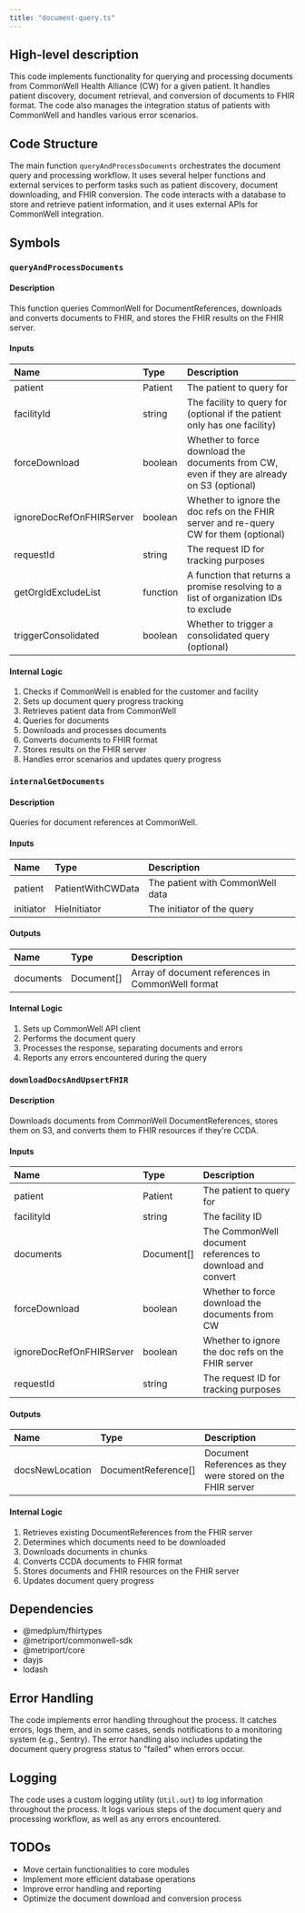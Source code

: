 ```yaml
---
title: "document-query.ts"
---
```


## High-level description
This code implements functionality for querying and processing documents from CommonWell Health Alliance (CW) for a given patient. It handles patient discovery, document retrieval, and conversion of documents to FHIR format. The code also manages the integration status of patients with CommonWell and handles various error scenarios.

## Code Structure
The main function `queryAndProcessDocuments` orchestrates the document query and processing workflow. It uses several helper functions and external services to perform tasks such as patient discovery, document downloading, and FHIR conversion. The code interacts with a database to store and retrieve patient information, and it uses external APIs for CommonWell integration.

## Symbols

### `queryAndProcessDocuments`
#### Description
This function queries CommonWell for DocumentReferences, downloads and converts documents to FHIR, and stores the FHIR results on the FHIR server.

#### Inputs
| Name | Type | Description |
|:-----|:-----|:------------|
| patient | Patient | The patient to query for |
| facilityId | string | The facility to query for (optional if the patient only has one facility) |
| forceDownload | boolean | Whether to force download the documents from CW, even if they are already on S3 (optional) |
| ignoreDocRefOnFHIRServer | boolean | Whether to ignore the doc refs on the FHIR server and re-query CW for them (optional) |
| requestId | string | The request ID for tracking purposes |
| getOrgIdExcludeList | function | A function that returns a promise resolving to a list of organization IDs to exclude |
| triggerConsolidated | boolean | Whether to trigger a consolidated query (optional) |

#### Internal Logic
1. Checks if CommonWell is enabled for the customer and facility
2. Sets up document query progress tracking
3. Retrieves patient data from CommonWell
4. Queries for documents
5. Downloads and processes documents
6. Converts documents to FHIR format
7. Stores results on the FHIR server
8. Handles error scenarios and updates query progress

### `internalGetDocuments`
#### Description
Queries for document references at CommonWell.

#### Inputs
| Name | Type | Description |
|:-----|:-----|:------------|
| patient | PatientWithCWData | The patient with CommonWell data |
| initiator | HieInitiator | The initiator of the query |

#### Outputs
| Name | Type | Description |
|:-----|:-----|:------------|
| documents | Document[] | Array of document references in CommonWell format |

#### Internal Logic
1. Sets up CommonWell API client
2. Performs the document query
3. Processes the response, separating documents and errors
4. Reports any errors encountered during the query

### `downloadDocsAndUpsertFHIR`
#### Description
Downloads documents from CommonWell DocumentReferences, stores them on S3, and converts them to FHIR resources if they're CCDA.

#### Inputs
| Name | Type | Description |
|:-----|:-----|:------------|
| patient | Patient | The patient to query for |
| facilityId | string | The facility ID |
| documents | Document[] | The CommonWell document references to download and convert |
| forceDownload | boolean | Whether to force download the documents from CW |
| ignoreDocRefOnFHIRServer | boolean | Whether to ignore the doc refs on the FHIR server |
| requestId | string | The request ID for tracking purposes |

#### Outputs
| Name | Type | Description |
|:-----|:-----|:------------|
| docsNewLocation | DocumentReference[] | Document References as they were stored on the FHIR server |

#### Internal Logic
1. Retrieves existing DocumentReferences from the FHIR server
2. Determines which documents need to be downloaded
3. Downloads documents in chunks
4. Converts CCDA documents to FHIR format
5. Stores documents and FHIR resources on the FHIR server
6. Updates document query progress

## Dependencies
- @medplum/fhirtypes
- @metriport/commonwell-sdk
- @metriport/core
- dayjs
- lodash

## Error Handling
The code implements error handling throughout the process. It catches errors, logs them, and in some cases, sends notifications to a monitoring system (e.g., Sentry). The error handling also includes updating the document query progress status to "failed" when errors occur.

## Logging
The code uses a custom logging utility (`Util.out`) to log information throughout the process. It logs various steps of the document query and processing workflow, as well as any errors encountered.

## TODOs
- Move certain functionalities to core modules
- Implement more efficient database operations
- Improve error handling and reporting
- Optimize the document download and conversion process